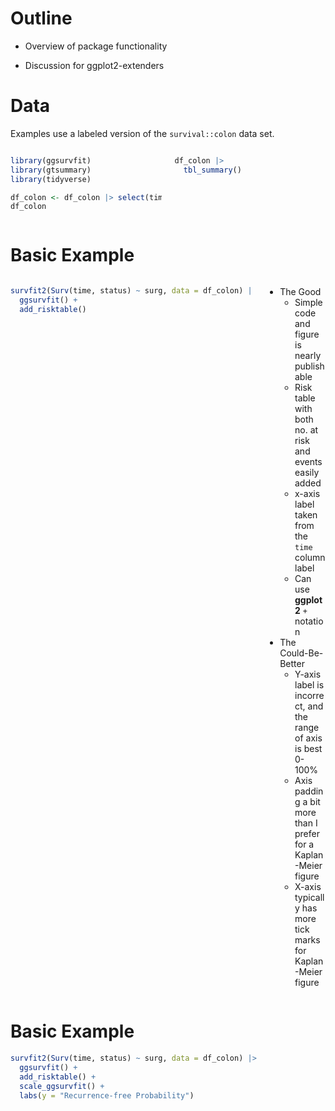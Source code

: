 # Outline

::: {.larger2}

* Overview of package functionality

* Discussion for ggplot2-extenders 

:::

# Data

Examples use a labeled version of the `survival::colon` data set.

::: columns
::: {.column width="50%"}
```r
library(ggsurvfit)
library(gtsummary)
library(tidyverse)

df_colon <- df_colon |> select(time, status, surg)
df_colon
```
:::

::: {.column width="50%"}
```r
df_colon |> 
  tbl_summary()
```
:::
:::

# Basic Example

::: columns
::: {.column width="80%"}

```r
survfit2(Surv(time, status) ~ surg, data = df_colon) |> 
  ggsurvfit() +
  add_risktable()
```

:::
::: {.column width="20%"}
::: {.smaller}
::: {.incremental}

* The Good
  - Simple code and figure is nearly publishable
  - Risk table with both no. at risk and events easily added
  - x-axis label taken from the `time` column label
  - Can use **ggplot2** `+` notation

  
* The Could-Be-Better
  - Y-axis label is incorrect, and the range of axis is best 0-100%
  - Axis padding a bit more than I prefer for a Kaplan-Meier figure
  - X-axis typically has more tick marks for Kaplan-Meier figure

:::
:::
:::
:::

# Basic Example

```r
survfit2(Surv(time, status) ~ surg, data = df_colon) |> 
  ggsurvfit() +
  add_risktable() +
  scale_ggsurvfit() +
  labs(y = "Recurrence-free Probability")
```













